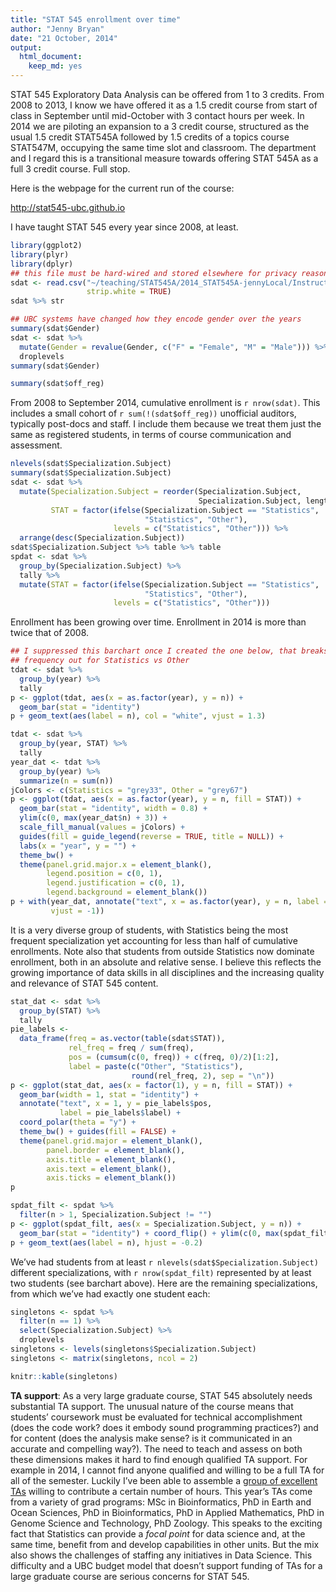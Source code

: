 ```yaml
---
title: "STAT 545 enrollment over time"
author: "Jenny Bryan"
date: "21 October, 2014"
output:
  html_document:
    keep_md: yes
---
```


STAT 545 Exploratory Data Analysis can be offered from 1 to 3 credits. From 2008 to 2013, I know we have offered it as a 1.5 credit course from start of class in September until mid-October with 3 contact hours per week. In 2014 we are piloting an expansion to a 3 credit course, structured as the usual 1.5 credit STAT545A followed by 1.5 credits of a topics course STAT547M, occupying the same time slot and classroom. The department and I regard this is a transitional measure towards offering STAT 545A as a full 3 credit course. Full stop.

Here is the webpage for the current run of the course:

<http://stat545-ubc.github.io>

I have taught STAT 545 every year since 2008, at least.

```r
library(ggplot2)
library(plyr)
library(dplyr)
## this file must be hard-wired and stored elsewhere for privacy reasons
sdat <- read.csv("~/teaching/STAT545A/2014_STAT545A-jennyLocal/InstructorsOnly/course-admin/history/STAT545-registered-students-all-time.csv",
                 strip.white = TRUE)
sdat %>% str
```

```r
## UBC systems have changed how they encode gender over the years
summary(sdat$Gender)
sdat <- sdat %>%
  mutate(Gender = revalue(Gender, c("F" = "Female", "M" = "Male"))) %>%
  droplevels
summary(sdat$Gender)
```

```r
summary(sdat$off_reg)
```

From 2008 to September 2014, cumulative enrollment is `r nrow(sdat)`. This includes a small cohort of `r sum(!(sdat$off_reg))` unofficial auditors, typically post-docs and staff. I include them because we treat them just the same as registered students, in terms of course communication and assessment.

```r
nlevels(sdat$Specialization.Subject)
summary(sdat$Specialization.Subject)
sdat <- sdat %>%
  mutate(Specialization.Subject = reorder(Specialization.Subject,
                                          Specialization.Subject, length),
         STAT = factor(ifelse(Specialization.Subject == "Statistics",
                              "Statistics", "Other"),
                       levels = c("Statistics", "Other"))) %>%
  arrange(desc(Specialization.Subject))
sdat$Specialization.Subject %>% table %>% table
spdat <- sdat %>%
  group_by(Specialization.Subject) %>%
  tally %>%
  mutate(STAT = factor(ifelse(Specialization.Subject == "Statistics",
                              "Statistics", "Other"),
                       levels = c("Statistics", "Other")))
```

Enrollment has been growing over time. Enrollment in 2014 is more than twice that of 2008.

```r
## I suppressed this barchart once I created the one below, that breaks
## frequency out for Statistics vs Other
tdat <- sdat %>%
  group_by(year) %>%
  tally
p <- ggplot(tdat, aes(x = as.factor(year), y = n)) +
  geom_bar(stat = "identity")
p + geom_text(aes(label = n), col = "white", vjust = 1.3)
```

```r
tdat <- sdat %>%
  group_by(year, STAT) %>%
  tally
year_dat <- tdat %>%
  group_by(year) %>%
  summarize(n = sum(n))
jColors <- c(Statistics = "grey33", Other = "grey67")
p <- ggplot(tdat, aes(x = as.factor(year), y = n, fill = STAT)) +
  geom_bar(stat = "identity", width = 0.8) +
  ylim(c(0, max(year_dat$n) + 3)) +
  scale_fill_manual(values = jColors) +
  guides(fill = guide_legend(reverse = TRUE, title = NULL)) +
  labs(x = "year", y = "") +
  theme_bw() +
  theme(panel.grid.major.x = element_blank(),
        legend.position = c(0, 1),
        legend.justification = c(0, 1),
        legend.background = element_blank())
p + with(year_dat, annotate("text", x = as.factor(year), y = n, label = n,
         vjust = -1))
```

It is a very diverse group of students, with Statistics being the most frequent specialization yet accounting for less than half of cumulative enrollments. Note also that students from outside Statistics now dominate enrollment, both in an absolute and relative sense. I believe this reflects the growing importance of data skills in all disciplines and the increasing quality and relevance of STAT 545 content.

```r
stat_dat <- sdat %>%
  group_by(STAT) %>%
  tally
pie_labels <-
  data_frame(freq = as.vector(table(sdat$STAT)),
             rel_freq = freq / sum(freq),
             pos = (cumsum(c(0, freq)) + c(freq, 0)/2)[1:2],
             label = paste(c("Other", "Statistics"),
                           round(rel_freq, 2), sep = "\n"))
p <- ggplot(stat_dat, aes(x = factor(1), y = n, fill = STAT)) +
  geom_bar(width = 1, stat = "identity") +
  annotate("text", x = 1, y = pie_labels$pos,
           label = pie_labels$label) +
  coord_polar(theta = "y") +
  theme_bw() + guides(fill = FALSE) +
  theme(panel.grid.major = element_blank(),
        panel.border = element_blank(),
        axis.title = element_blank(),
        axis.text = element_blank(),
        axis.ticks = element_blank())
p

spdat_filt <- spdat %>%
  filter(n > 1, Specialization.Subject != "")
p <- ggplot(spdat_filt, aes(x = Specialization.Subject, y = n)) +
  geom_bar(stat = "identity") + coord_flip() + ylim(c(0, max(spdat_filt$n) + 5))
p + geom_text(aes(label = n), hjust = -0.2)
```

We've had students from at least `r nlevels(sdat$Specialization.Subject)` different specializations, with `r nrow(spdat_filt)` represented by at least two students (see barchart above). Here are the remaining specializations, from which we've had exactly one student each:

```r
singletons <- spdat %>%
  filter(n == 1) %>%
  select(Specialization.Subject) %>%
  droplevels
singletons <- levels(singletons$Specialization.Subject)
singletons <- matrix(singletons, ncol = 2)
```

```r
knitr::kable(singletons)
```

__TA support__: As a very large graduate course, STAT 545 absolutely needs substantial TA support. The unusual nature of the course means that students' coursework must be evaluated for technical accomplishment (does the code work? does it embody sound programming practices?) and for content (does the analysis make sense? is it communicated in an accurate and compelling way?). The need to teach and assess on both these dimensions makes it hard to find enough qualified TA support. For example in 2014, I cannot find anyone qualified and willing to be a full TA for all of the semester. Luckily I've been able to assemble a [group of excellent TAs](http://stat545-ubc.github.io/people.html) willing to contribute a certain number of hours. This year's TAs come from a variety of grad programs: MSc in Bioinformatics, PhD in Earth and Ocean Sciences, PhD in Bioinformatics, PhD in Applied Mathematics, PhD in Genome Science and Technology, PhD Zoology. This speaks to the exciting fact that Statistics can provide a *focal point* for data science and, at the same time, benefit from and develop capabilities in other units. But the mix also shows the challenges of staffing any initiatives in Data Science.  This difficulty and a UBC budget model that doesn't support funding of TAs for a large graduate course are serious concerns for STAT 545.